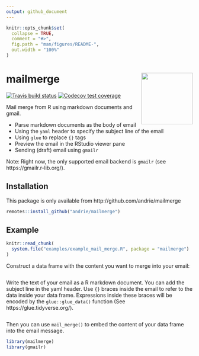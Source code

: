 ```yaml
---
output: github_document
---
```


<!-- README.md is generated from README.Rmd. Please edit that file -->

```r
knitr::opts_chunk$set(
  collapse = TRUE,
  comment = "#>",
  fig.path = "man/figures/README-",
  out.width = "100%"
)
```


# mailmerge <img src='man/figures/logo.png' align="right" height="139" />

<!-- badges: start -->
[![Travis build status](https://travis-ci.org/andrie/mailmerge.svg?branch=master)](https://travis-ci.org/andrie/mailmerge)
[![Codecov test coverage](https://codecov.io/gh/andrie/mailmerge/branch/master/graph/badge.svg)](https://codecov.io/gh/andrie/mailmerge?branch=master)
<!-- badges: end -->

Mail merge from R using markdown documents and gmail.

* Parse markdown documents as the body of email
* Using the `yaml` header to specify the subject line of the email
* Using `glue` to replace `{}` tags
* Preview the email in the RStudio viewer pane
* Sending (draft) email using `gmailr`

Note: Right now, the only supported email backend is `gmailr` (see https://gmailr.r-lib.org/).


## Installation

This package is only available from http://github.com/andrie/mailmerge

``` r
remotes::install_github("andrie/mailmerge")
```

## Example

```r
knitr::read_chunk(
  system.file("examples/example_mail_merge.R", package = "mailmerge")
)
```



Construct a data frame with the content you want to merge into your email:

```r
```

Write the text of your email as a R markdown document. You can add the subject line in the yaml header.  Use `{}` braces inside the email to refer to the data inside your data frame.  Expressions inside these braces will be encoded by the `glue::glue_data()` function (See https://glue.tidyverse.org/).

```r
```

Then you can use `mail_merge()` to embed the content of your data frame into the email message.



```r

library(mailmerge)
library(gmailr)
```

```r
```

